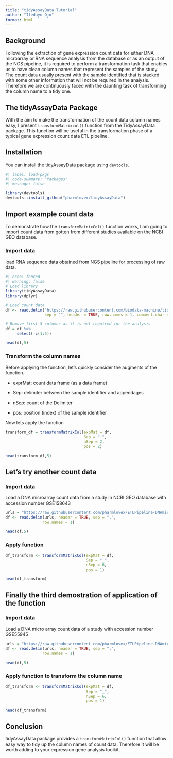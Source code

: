 ```yaml
---
title: "tidyAssayData Tutorial"
author: "Ifedayo Ojo"
format: html
---
```


## Background

Following the extraction of gene expression count data for either DNA microarray or RNA sequence analysis from the database or as an output of the NGS pipeline, it is required to perform a transformation task that enables us to have clean column names that represent the samples of the study. The count data usually present with the sample identified that is stacked with some other information that will not be required in the analysis. Therefore we are continuously faced with the daunting task of transforming the column name to a tidy one.

## The tidyAssayData Package

With the aim to make the transformation of the count data column names easy, I present `transformMatrixcol()` function from the TidyAssayData package. This function will be useful in the transformation phase of a typical gene expression count data ETL pipeline.

## Installation

You can install the tidyAssayData package using `devtools`.

```r
#| label: load-pkgs
#| code-summary: "Packages"
#| message: false

library(devtools)
devtools::install_github("pharmlovex/tidyAssayData")
```

## Import example count data

To demonstrate how the `transformMatrixCol()` function works, I am going to import count data from gotten from different studies available on the NCBI GEO database.


### Import data
load RNA sequence data obtained from NGS pipeline for processing of raw data. 

```r
#| echo: fenced
#| warning: false
# Load library
library(tidyAssayData)
library(dplyr)

# Load count data
df <- read.delim("https://raw.githubusercontent.com/biodata-machine/tidyAssayData/main/counts.txt", 
                 sep = "", header = TRUE, row.names = 1, comment.char = "#", dec = ".")

# Remove first 5 columns as it is not required for the analysis 
df = df %>% 
     select(-c(1:5))

head(df,5)
```

### Transform the column names

Before applying the function, let's quickly consider the augments of the function.

-   exprMat: count data frame (as a data frame)

-   Sep: delimiter between the sample identifier and appendages

-   nSep: count of the Delimiter

-   pos: position (index) of the sample identifier

Now lets apply the function

```r
transform_df = transformMatrixCol(expMat = df,
                                  Sep = ".",
                                  nSep = 2,
                                  pos = 2)

head(transform_df,5)
```

## Let's try another count data 

### Import data
Load a DNA microarray count data from a study in NCBI GEO database with accession number GSE158643   

```r
urls = "https://raw.githubusercontent.com/pharmlovex/ETLPipeline-DNAmicroarray/main/GSE158643_expr.csv"
df <- read.delim(urls, header = TRUE, sep = ",",
                row.names = 1)

head(df,5)

```

### Apply function 

```r
df_transform <- transformMatrixCol(expMat = df,
                                   Sep = "_",
                                   nSep = 6,
                                   pos = 1)

head(df_transform)
```
## Finally the third demostration of application of the function 

### Import data 
Load a DNA micro array count data of a study with accession number GSE55945

```r
urls = "https://raw.githubusercontent.com/pharmlovex/ETLPipeline-DNAmicroarray/main/GSE55945_expr.csv"
df <- read.delim(urls, header = TRUE, sep = ",",
                row.names = 1)

head(df,5)
```
### Apply function to transform the column name 

```r
df_transform <- transformMatrixCol(expMat = df,
                                   Sep = "_",
                                   nSep = 6,
                                   pos = 1)

head(df_transform)
```

## Conclusion 

tidyAssayData package provides a `transformMatrixCol()` function that allow easy 
way to tidy up the column names of count data. Therefore it will be worth adding to your expression gene analysis toolkit.  
